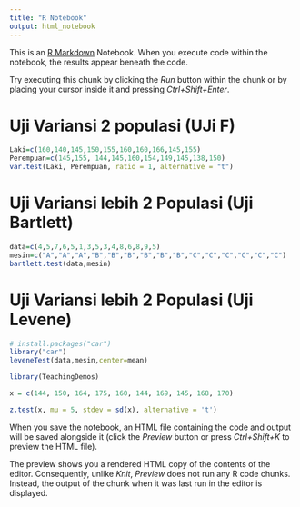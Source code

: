 ```yaml
---
title: "R Notebook"
output: html_notebook
---
```


This is an [R Markdown](http://rmarkdown.rstudio.com) Notebook. When you execute code within the notebook, the results appear beneath the code.

Try executing this chunk by clicking the *Run* button within the chunk or by placing your cursor inside it and pressing *Ctrl+Shift+Enter*.

# Uji Variansi 2 populasi (UJi F)

```r
Laki=c(160,140,145,150,155,160,160,166,145,155)
Perempuan=c(145,155, 144,145,160,154,149,145,138,150)
var.test(Laki, Perempuan, ratio = 1, alternative = "t")
```

# Uji Variansi lebih 2 Populasi (Uji Bartlett)

```r
data=c(4,5,7,6,5,1,3,5,3,4,8,6,8,9,5)
mesin=c("A","A","A","B","B","B","B","B","B","C","C","C","C","C","C")
bartlett.test(data,mesin)
```
# Uji Variansi lebih 2 Populasi (Uji Levene)
```r
# install.packages("car")
library("car")
leveneTest(data,mesin,center=mean)
```


```r
library(TeachingDemos)

x = c(144, 150, 164, 175, 160, 144, 169, 145, 168, 170)

z.test(x, mu = 5, stdev = sd(x), alternative = 't')
```


When you save the notebook, an HTML file containing the code and output will be saved alongside it (click the *Preview* button or press *Ctrl+Shift+K* to preview the HTML file).

The preview shows you a rendered HTML copy of the contents of the editor. Consequently, unlike *Knit*, *Preview* does not run any R code chunks. Instead, the output of the chunk when it was last run in the editor is displayed.
